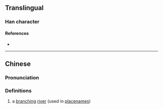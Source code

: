 {{character info}}
==Translingual==

===Han character===
{{Han char|rn=85|rad=水|as=10|sn=13|four=37161|canj=EBCR,XEBCR|ids=⿰氵⿱㓁𢀛}}

====References====
* {{Han ref|kx=0643.241|dkj=18059|hdz=31709.070|uh=6ED8|ud=28376|bh=DE5D|bd=56925}}

----

==Chinese==
{{zh-forms}}

===Pronunciation===
{{zh-pron
|m=jiào
|c=gaau3
|mc=
|oc=
|cat=pn
}}

===Definitions===
{{zh-hanzi}}

# a [[branch]]ing [[river]] (used in [[placename]]s)
